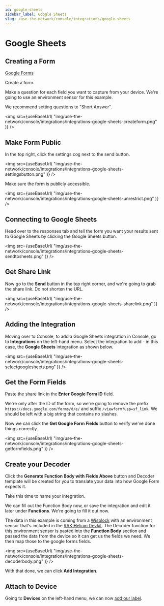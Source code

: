 ```yaml
---
id: google-sheets
sidebar_label: Google Sheets
slug: /use-the-network/console/integrations/google-sheets
---
```



# Google Sheets

## Creating a Form

[Google Forms](https://forms.google.com)

Create a form.

Make a question for each field you want to capture from your device.
We're going to use an environment sensor for this example.

We recommend setting questions to "Short Answer".

<img
  src={useBaseUrl(
    "img/use-the-network/console/integrations/integrations-google-sheets-createform.png"
  )}
/>


## Make Form Public

In the top right, click the settings cog next to the send button.

<img
  src={useBaseUrl(
    "img/use-the-network/console/integrations/integrations-google-sheets-settingsbutton.png"
  )}
/>

Make sure the form is publicly accessible.

<img
  src={useBaseUrl(
    "img/use-the-network/console/integrations/integrations-google-sheets-unrestrict.png"
  )}
/>


## Connecting to Google Sheets

Head over to the responses tab and tell the form you want your results sent to Google Sheets by clicking the Google Sheets button.

<img
  src={useBaseUrl(
    "img/use-the-network/console/integrations/integrations-google-sheets-sendtosheets.png"
  )}
/>

## Get Share Link

Now go to the **Send** button in the top right corner, and we're going to grab the share link.
Do not shorten the URL.

<img
  src={useBaseUrl(
    "img/use-the-network/console/integrations/integrations-google-sheets-sharelink.png"
  )}
/>

## Adding the Integration

Moving over to Console, to add a Google Sheets integration in Console, go to **Integrations** on the left-hand menu.
Select the integration to add - in this case, the **Google Sheets** integration as shown below.

<img
  src={useBaseUrl(
    "img/use-the-network/console/integrations/integrations-google-sheets-selectgooglesheets.png"
  )}
/>

## Get the Form Fields

Paste the share link in the **Enter Google Form ID** field.

We're only after the ID of the form, so we're going to remove the prefix `https://docs.google.com/forms/d/e/` and suffix `/viewform?usp=sf_link`. We should be left with a big string that contains no slashes.

Now we can click the **Get Google Form Fields** button to verify we've done things correctly.

<img
  src={useBaseUrl(
    "img/use-the-network/console/integrations/integrations-google-sheets-getformfields.png"
  )}
/>

## Create your Decoder

Click the **Generate Function Body with Fields Above** button and Decoder template will be created for you to translate your data into how Google Form expects it.

Take this time to name your integration.

We can fill out the Function Body now, or save the integration and edit it later under **Functions**.
We're going to fill it out now.

The data in this example is coming from a [Wisblock](https://docs.helium.com/use-the-network/devices/development/rakwireless/wisblock-4631/) with an environment sensor that's included in the [RAK Helium Devkit](https://store.rakwireless.com/collections/helium/products/helium-developer-kit).
The Decoder function for this environment sensor is pasted into the **Function Body** section and passed the data from the device so it can get us the fields we need. We then map those to the google forms fields.

<img
  src={useBaseUrl(
    "img/use-the-network/console/integrations/integrations-google-sheets-decoderbody.png"
  )}
/>

With that done, we can click **Add Integration**.

## Attach to Device

Going to **Devices** on the left-hand menu, we can now [add our label](../labels).
